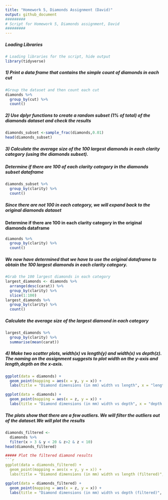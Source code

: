 ```yaml
---
title: "Homework 5, Diamonds Assignment (David)"
output: github_document
#########
# Script for Homework 5, Diamonds assignment, David
#########
---
```

##### Loading Libraries
```r
# Loading libraries for the script, hide output
library(tidyverse)
```

##### 1) Print a data frame that contains the simple count of diamonds in each cut
```r
#Group the dataset and then count each cut
diamonds %>%
  group_by(cut) %>%
  count()
```

##### 2) Use dplyr functions to create a random subset (1% of total) of the diamonds dataset and check the results
```r
diamonds_subset <-sample_frac(diamonds,0.01)
head(diamonds_subset)
```

##### 3) Calculate the average size of the 100 largest diamonds in each clarity category (using the diamonds subset). 
##### Determine if there are 100 of each clarity category in the diamonds subset dataframe
```r
diamonds_subset %>%
  group_by(clarity) %>%
  count()
```
##### Since there are not 100 in each category, we will expand back to the original diamonds dataset
#### Determine if there are 100 in each clarity category in the original diamonds dataframe
```r
diamonds %>%
  group_by(clarity) %>%
  count()
```
##### We now have determined that we have to use the original dataframe to obtain the 100 largest diamonds in each clarity category. 
```r
#Grab the 100 largest diamonds in each category
largest_diamonds <- diamonds %>%
  arrange(desc(carat)) %>%
  group_by(clarity) %>%
  slice(1:100)
largest_diamonds %>%
  group_by(clarity) %>%
  count()
```
##### Calculate the average size of the largest diamond in each category
```r
largest_diamonds %>%
  group_by(clarity) %>%
  summarise(mean(carat))
```

##### 4) Make two scatter plots, width(x) vs length(y) and width(x) vs depth(z). The naming on the assignment suggests to plot width on the y-axis and length,depth on the x-axis. 
``` r
ggplot(data = diamonds) +
  geom_point(mapping = aes(x = y, y = x)) +
  labs(title = "Diamond dimensions (in mm) width vs length", x = "length (y)", y = "width (x)")
```
``` r
ggplot(data = diamonds) +
  geom_point(mapping = aes(x = z, y = x)) +
  labs(title = "Diamond dimensions (in mm) width vs depth", x = "depth (z)", y = "width (x)")
```

##### The plots show that there are a few outliers. We will filter the outliers out of the dataset.We will plot the results
```r
diamonds_filtered <-
  diamonds %>%
  filter(x > 3 & y < 20 & z>2 & z < 10)
head(diamonds_filtered)

##### Plot the filtered diamond results
```r
ggplot(data = diamonds_filtered) +
  geom_point(mapping = aes(x = y, y = x)) +
  labs(title = "Diamond dimensions (in mm) width vs length (filtered)", x = "length (y)", y = "width (x)")
```
``` r
ggplot(data = diamonds_filtered) +
  geom_point(mapping = aes(x = z, y = x)) +
  labs(title = "Diamond dimensions (in mm) width vs depth (filtered)", x = "depth (z)", y = "width (x)")
```




